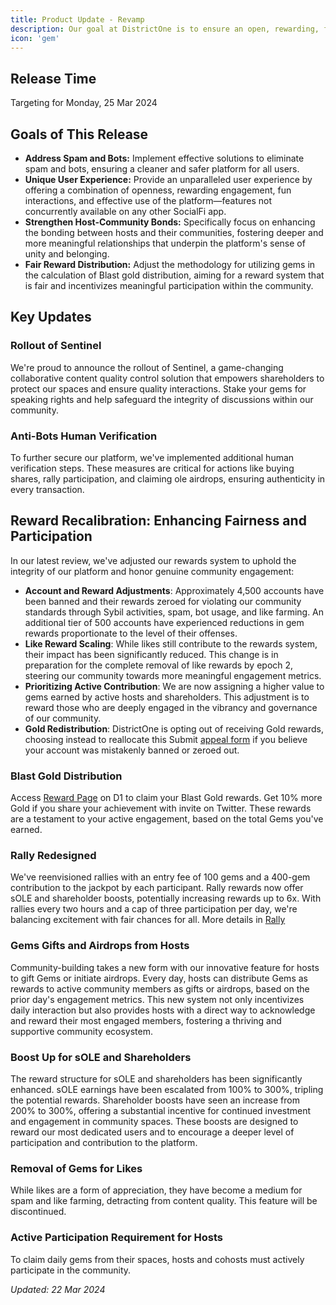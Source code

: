 ```yaml
---
title: Product Update - Revamp
description: Our goal at DistrictOne is to ensure an open, rewarding, fun, and effective environment. We tackle spam and bots head-on, paving the way for genuine community interactions.
icon: 'gem'
---
```


## Release Time
Targeting for Monday, 25 Mar 2024

## Goals of This Release

- **Address Spam and Bots:** Implement effective solutions to eliminate spam and bots, ensuring a cleaner and safer platform for all users.
- **Unique User Experience:** Provide an unparalleled user experience by offering a combination of openness, rewarding engagement, fun interactions, and effective use of the platform—features not concurrently available on any other SocialFi app.
- **Strengthen Host-Community Bonds:** Specifically focus on enhancing the bonding between hosts and their communities, fostering deeper and more meaningful relationships that underpin the platform's sense of unity and belonging.
- **Fair Reward Distribution:** Adjust the methodology for utilizing gems in the calculation of Blast gold distribution, aiming for a reward system that is fair and incentivizes meaningful participation within the community.

## Key Updates

### Rollout of Sentinel
We're proud to announce the rollout of Sentinel, a game-changing collaborative content quality control solution that empowers shareholders to protect our spaces and ensure quality interactions. Stake your gems for speaking rights and help safeguard the integrity of discussions within our community.
### Anti-Bots Human Verification
To further secure our platform, we've implemented additional human verification steps. These measures are critical for actions like buying shares, rally participation, and claiming ole airdrops, ensuring authenticity in every transaction.
## Reward Recalibration: Enhancing Fairness and Participation
In our latest review, we've adjusted our rewards system to uphold the integrity of our platform and honor genuine community engagement:
- **Account and Reward Adjustments**: Approximately 4,500 accounts have been banned and their rewards zeroed for violating our community standards through Sybil activities, spam, bot usage, and like farming. An additional tier of 500 accounts have experienced reductions in gem rewards proportionate to the level of their offenses.
- **Like Reward Scaling**: While likes still contribute to the rewards system, their impact has been significantly reduced. This change is in preparation for the complete removal of like rewards by epoch 2, steering our community towards more meaningful engagement metrics.
- **Prioritizing Active Contribution**: We are now assigning a higher value to gems earned by active hosts and shareholders. This adjustment is to reward those who are deeply engaged in the vibrancy and governance of our community.
- **Gold Redistribution**: DistrictOne is opting out of receiving Gold rewards, choosing instead to reallocate this
Submit [appeal form](https://forms.gle/RzYZrd7XGa5HxEMQ6) if you believe your account was mistakenly banned or zeroed out.
### Blast Gold Distribution
Access [Reward Page](https://districtone.io/reward) on D1 to claim your Blast Gold rewards. Get 10% more Gold if you share your achievement with invite on Twitter. These rewards are a testament to your active engagement, based on the total Gems you've earned.
### Rally Redesigned
We've reenvisioned rallies with an entry fee of 100 gems and a 400-gem contribution to the jackpot by each participant. Rally rewards now offer sOLE and shareholder boosts, potentially increasing rewards up to 6x. With rallies every two hours and a cap of three participation per day, we're balancing excitement with fair chances for all. More details in [Rally](../money-games/rally)
### Gems Gifts and Airdrops from Hosts
Community-building takes a new form with our innovative feature for hosts to gift Gems or initiate airdrops. Every day, hosts can distribute Gems as rewards to active community members as gifts or airdrops, based on the prior day's engagement metrics. This new system not only incentivizes daily interaction but also provides hosts with a direct way to acknowledge and reward their most engaged members, fostering a thriving and supportive community ecosystem.
### Boost Up for sOLE and Shareholders
The reward structure for sOLE and shareholders has been significantly enhanced. sOLE earnings have been escalated from 100% to 300%, tripling the potential rewards. Shareholder boosts have seen an increase from 200% to 300%, offering a substantial incentive for continued investment and engagement in community spaces. These boosts are designed to reward our most dedicated users and to encourage a deeper level of participation and contribution to the platform.
### Removal of Gems for Likes
While likes are a form of appreciation, they have become a medium for spam and like farming, detracting from content quality. This feature will be discontinued.
### Active Participation Requirement for Hosts
To claim daily gems from their spaces, hosts and cohosts must actively participate in the community.

*Updated: 22 Mar 2024*